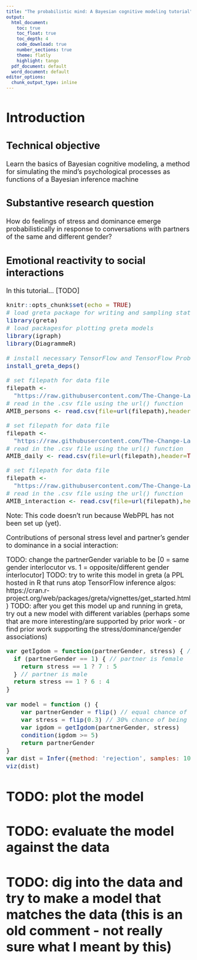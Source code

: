 ```yaml
---
title: "The probabilistic mind: A Bayesian cognitive modeling tutorial"
output:
  html_document:
    toc: true
    toc_float: true
    toc_depth: 4
    code_download: true
    number_sections: true
    theme: flatly
    highlight: tango
  pdf_document: default
  word_document: default
editor_options:
  chunk_output_type: inline
---
```


<font size="4">

# Introduction

## Technical objective
Learn the basics of Bayesian cognitive modeling, a method for simulating the mind's psychological processes as functions of a Bayesian inference machine

## Substantive research question
How do feelings of stress and dominance emerge probabilistically in response to conversations with partners of the same and different gender?

## Emotional reactivity to social interactions
In this tutorial... [TODO]

```r
knitr::opts_chunk$set(echo = TRUE)
# load greta package for writing and sampling statistical models
library(greta)
# load packagesfor plotting greta models
library(igraph)
library(DiagrammeR)

# install necessary TensorFlow and TensorFlow Probability Python packages
install_greta_deps()
```

```r
# set filepath for data file
filepath <-
  "https://raw.githubusercontent.com/The-Change-Lab/collaborations/main/AMIB/AMIB_persons.csv"
# read in the .csv file using the url() function
AMIB_persons <- read.csv(file=url(filepath),header=TRUE)
```

```r
# set filepath for data file
filepath <-
  "https://raw.githubusercontent.com/The-Change-Lab/collaborations/main/AMIB/AMIB_daily.csv"
# read in the .csv file using the url() function
AMIB_daily <- read.csv(file=url(filepath),header=TRUE)
```

```r
# set filepath for data file
filepath <-
  "https://raw.githubusercontent.com/The-Change-Lab/collaborations/main/AMIB/AMIB_interaction.csv"
# read in the .csv file using the url() function
AMIB_interaction <- read.csv(file=url(filepath),header=TRUE)
```

Note: This code doesn't run because WebPPL has not been set up (yet).  

Contributions of personal stress level and partner's gender to dominance in a social interaction:  

TODO: change the partnerGender variable to be [0 = same gender interlocutor vs. 1 = opposite/different gender interlocutor]
TODO: try to write this model in greta (a PPL hosted in R that runs atop TensorFlow inference algos: https://cran.r-project.org/web/packages/greta/vignettes/get_started.html)
TODO: after you get this model up and running in greta, try out a new model with different variables (perhaps some that are more interesting/are supported by prior work - or find prior work supporting the stress/dominance/gender associations)
```js
var getIgdom = function(partnerGender, stress) { // igdom = interaction-level dominance
  if (partnerGender == 1) { // partner is female
    return stress == 1 ? 7 : 5
  } // partner is male
  return stress == 1 ? 6 : 4
}

var model = function () {
    var partnerGender = flip() // equal chance of having male vs. female partner
    var stress = flip(0.3) // 30% chance of being stressed
    var igdom = getIgdom(partnerGender, stress)
    condition(igdom >= 5)
    return partnerGender
}
var dist = Infer({method: 'rejection', samples: 1000}, model)
viz(dist)
```
# TODO: plot the model
# TODO: evaluate the model against the data
# TODO: dig into the data and try to make a model that matches the data (this is an old comment - not really sure what I meant by this)

</font>